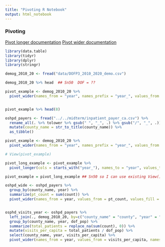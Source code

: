 ---
title: "Pivoting R Notebook"
output: html_notebook
---

### Pivoting

[Pivot longer documentation](https://tidyr.tidyverse.org/reference/pivot_longer.html)
[Pivot wider documentation](https://tidyr.tidyverse.org/reference/pivot_wider.html)

```{r warning=FALSE}

library(data.table)
library(tidyr)
library(dplyr)
library(stringr)

demog_2010_20 <- fread("data/DOFP3_2010_2020_demo.csv")

demog_2010_20 %>% head  ## Sn50  DOF = ??

pivot_example <- demog_2010_20 %>%
  pivot_wider(names_from = "year", names_prefix = "year_", values_from = dof_pop)


pivot_example %>% head(8)

oshpd_payers <- fread("../../midterm/inpatient_payer_ca.csv") %>%
  rename_all(. %>% tolower %>% gsub(" ", "_", .) %>% gsub("/", "_", .)) %>%
  mutate(county_name = str_to_title(county_name)) %>%
  as_tibble()

pivot_example <- demog_2010_20 %>%
  pivot_wider(names_from = "year", names_prefix = "year_", values_from = dof_pop)

# View(pivot_example)

pivot_long_example <- pivot_example %>%
  pivot_longer(cols = starts_with("year_"), names_to = "year", values_to = "dof_pop", names_prefix = "year_")

pivot_example = pivot_long_example ## Sn50 so I can use existing View() window :D

oshpd_wide <- oshpd_payers %>%
  group_by(county_name, year) %>%
  summarize(pt_count = sum(count)) %>%
  pivot_wider(names_from = year, values_from = pt_count, values_fill = 0, names_prefix = "year_")


osphd_visits_year <- oshpd_payers %>%
  left_join(., demog_2010_20, by=c("county_name" = "county", "year" = "year")) %>%
  group_by(county_name, year, dof_pop) %>%
  summarize(total_patients = replace_na(sum(count), 0)) %>%
  mutate(visits_per_capita = total_patients / dof_pop) %>%
  select(county_name, year, visits_per_capita) %>%
  pivot_wider(names_from = year, values_from = visits_per_capita, names_prefix = "year_")

```

